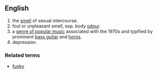 ==English==

# the [[smell]] of sexual intercourse. 
# foul or unpleasant smell, esp. body [[odour]].
# a [[w:Funk|genre of popular music]] associated with the 1970s and typified by prominent [[bass guitar]] and [[w:horn section|horns]].
# depression.

===Related terms===
*[[funky]]